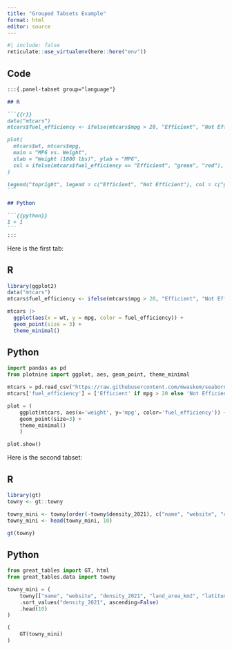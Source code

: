 ```yaml
---
title: "Grouped Tabsets Example"
format: html
editor: source
---
```


```r
#| include: false
reticulate::use_virtualenv(here::here("env"))
```

## Code

````md
:::{.panel-tabset group="language"}

## R

```{{r}}
data("mtcars")
mtcars$fuel_efficiency <- ifelse(mtcars$mpg > 20, "Efficient", "Not Efficient")

plot(
  mtcars$wt, mtcars$mpg,
  main = "MPG vs. Weight",
  xlab = "Weight (1000 lbs)", ylab = "MPG",
  col = ifelse(mtcars$fuel_efficiency == "Efficient", "green", "red"), pch = 19
)

legend("topright", legend = c("Efficient", "Not Efficient"), col = c("green", "red"), pch = 19)
```

## Python

```{{python}}
1 + 1
```
:::
````

Here is the first tab:

:::{.panel-tabset group="language"}

## R

```r
library(ggplot2)
data("mtcars")
mtcars$fuel_efficiency <- ifelse(mtcars$mpg > 20, "Efficient", "Not Efficient")

mtcars |>
  ggplot(aes(x = wt, y = mpg, color = fuel_efficiency)) +
  geom_point(size = 3) +
  theme_minimal()
```


## Python

```python
import pandas as pd
from plotnine import ggplot, aes, geom_point, theme_minimal

mtcars = pd.read_csv("https://raw.githubusercontent.com/mwaskom/seaborn-data/master/mpg.csv").dropna()
mtcars['fuel_efficiency'] = ['Efficient' if mpg > 20 else 'Not Efficient' for mpg in mtcars['mpg']]

plot = (
    ggplot(mtcars, aes(x='weight', y='mpg', color='fuel_efficiency')) +
    geom_point(size=3) +
    theme_minimal()
    )

plot.show()
```

:::

Here is the second tabset:

:::{.panel-tabset group="language"}

## R

```r
library(gt)
towny <- gt::towny

towny_mini <- towny[order(-towny$density_2021), c("name", "website", "density_2021", "land_area_km2", "latitude", "longitude")]
towny_mini <- head(towny_mini, 10)

gt(towny)
```

## Python

```python
from great_tables import GT, html
from great_tables.data import towny

towny_mini = (
    towny[["name", "website", "density_2021", "land_area_km2", "latitude", "longitude"]]
    .sort_values("density_2021", ascending=False)
    .head(10)
)

(
    GT(towny_mini)
)
```
:::